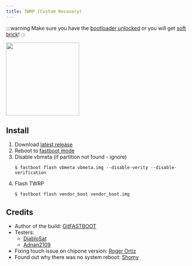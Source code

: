 ```yaml
---
title: TWRP (Custom Recovery)
---
```


:::warning
Make sure you have the [bootloader unlocked](../dev/bootloader.md) or you will get [soft brick](../info/softbrick.md)!
:::

<img src={twrpImg} width="200" />

## Install
1. Download [latest release](https://github.com/penangf/android_device_motorola_penangf-twrp/releases)
2. Reboot to [fastboot mode](../modes/fastboot)
3. Disable vbmeta (if partition not found - ignore)
    ```shell
    $ fastboot flash vbmeta vbmeta.img --disable-verity --disable-verification
    ```
4. Flash TWRP
    ```shell
    $ fastboot flash vendor_boot vendor_boot.img
    ```

## Credits
- Author of the build: [GitFASTBOOT](https://github.com/GitFASTBOOT)
- Testers:
    - [DiabloSat](https://github.com/progzone122)
    - [Adnan2109](https://github.com/Adnan2109)
- Fixing touch issue on chipone version: [Roger Ortiz ](https://github.com/R0rt1z2)
- Found out why there was no system reboot: [Shomy](https://github.com/shomykohai)